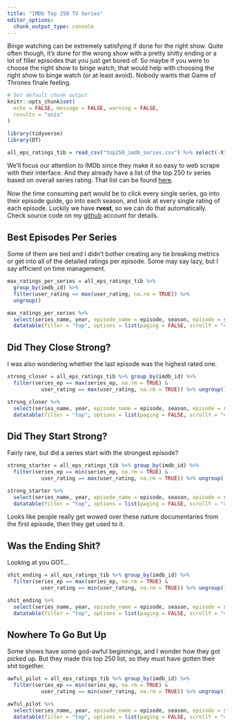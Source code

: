 ```yaml
---
title: "IMDb Top 250 TV Series"
editor_options: 
  chunk_output_type: console
---
```


Binge watching can be extremely satisfying if done for the right show. Quite often though, it's done for the wrong show with a pretty shitty ending or a lot of filler episodes that you just get bored of. So maybe if you were to choose the right show to binge watch, that would help with choosing the right show to binge watch (or at least avoid). Nobody wants that Game of Thrones finale feeling.

```r
# Set default chunk output
knitr::opts_chunk$set(
  echo = FALSE, message = FALSE, warning = FALSE,
  results = "asis"
)
```

```r
library(tidyverse)
library(DT)
```

```r
all_eps_ratings_tib = read_csv("top250_imdb_series.csv") %>% select(-X1)
```

We'll focus our attention to IMDb since they make it so easy to web scrape with their interface. And they already have a list of the top 250 tv series based on overall series rating. That list can be found [here](https://www.imdb.com/chart/toptv/).

Now the time consuming part would be to click every single series, go into their episode guide, go into each season, and look at every single rating of each episode. Luckily we have **rvest**, so we can do that automatically. Check source code on my [github](https://github.com/cavandonohoe/cavandonohoe.github.io) account for details.

## Best Episodes Per Series

Some of them are tied and I didn't bother creating any tie breaking metrics or get into all of the detailed ratings per episode. Some may say lazy, but I say efficient on time management. 

```r
max_ratings_per_series = all_eps_ratings_tib %>%
  group_by(imdb_id) %>% 
  filter(user_rating == max(user_rating, na.rm = TRUE)) %>% 
  ungroup()

max_ratings_per_series %>% 
  select(series_name, year, episode_name = episode, season, episode = season_ep, rating = user_rating) %>% 
  datatable(filter = "top", options = list(paging = FALSE, scrollY = "400px", scrollX = TRUE))
```


## Did They Close Strong?

I was also wondering whether the last episode was the highest rated one. 

```r
strong_closer = all_eps_ratings_tib %>% group_by(imdb_id) %>% 
  filter(series_ep == max(series_ep, na.rm = TRUE) &
           user_rating == max(user_rating, na.rm = TRUE)) %>% ungroup()

strong_closer %>% 
  select(series_name, year, episode_name = episode, season, episode = season_ep, rating = user_rating) %>% 
  datatable(filter = "top", options = list(paging = FALSE, scrollY = "400px", scrollX = TRUE))
```

## Did They Start Strong?

Fairly rare, but did a series start with the strongest episode? 

```r
strong_starter = all_eps_ratings_tib %>% group_by(imdb_id) %>% 
  filter(series_ep == min(series_ep, na.rm = TRUE) &
           user_rating == max(user_rating, na.rm = TRUE)) %>% ungroup()

strong_starter %>% 
  select(series_name, year, episode_name = episode, season, episode = season_ep, rating = user_rating) %>% 
  datatable(filter = "top", options = list(paging = FALSE, scrollY = "400px", scrollX = TRUE))
```

Looks like people really get wowed over these nature documentaries from the first episode, then they get used to it. 

## Was the Ending Shit?

Looking at you GOT...

```r
shit_ending = all_eps_ratings_tib %>% group_by(imdb_id) %>% 
  filter(series_ep == max(series_ep, na.rm = TRUE) &
           user_rating == min(user_rating, na.rm = TRUE)) %>% ungroup()

shit_ending %>% 
  select(series_name, year, episode_name = episode, season, episode = season_ep, rating = user_rating) %>% 
  datatable(filter = "top", options = list(paging = FALSE, scrollY = "400px", scrollX = TRUE))
```

## Nowhere To Go But Up

Some shows have some god-awful beginnings, and I wonder how they got picked up. But they made this top 250 list, so they must have gotten their shit together.

```r
awful_pilot = all_eps_ratings_tib %>% group_by(imdb_id) %>% 
  filter(series_ep == min(series_ep, na.rm = TRUE) &
           user_rating == min(user_rating, na.rm = TRUE)) %>% ungroup()

awful_pilot %>% 
  select(series_name, year, episode_name = episode, season, episode = season_ep, rating = user_rating) %>% 
  datatable(filter = "top", options = list(paging = FALSE, scrollY = "400px", scrollX = TRUE))
```







